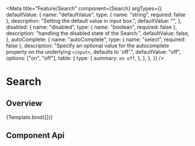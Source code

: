 
<Meta
  title="Feature/Search"
  component={Search}
  argTypes={{
    defaultValue: {
      name: "defaultValue",
      type: { name: "string", required: false },
      description: "Setting the default value in input box.",
      defaultValue: "",
    },
    disabled: {
      name: "disabled",
      type: { name: "boolean", required: false },
      description: "handling the disabled state of the Search.",
      defaultValue: false,
    },
    autoComplete: {
      name: "autoComplete",
      type: { name: "select", required: false },
      description:
        "Specify an optional value for the autocomplete property on the underlying `<input>`, defaults to 'off'.",
      defaultValue: "off",
      options: ["on", "off"],
      table: {
        type: {
          summary: `on off`,
        },
      },
    },
  }}
/>

# Search

## Overview


<Canvas>
  <Story name="Primary">{Template.bind({})}</Story>
</Canvas>

## Component Api

<ArgsTable story="Primary" />
